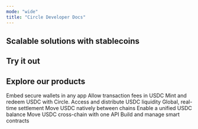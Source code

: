 ```yaml
---
mode: "wide"
title: "Circle Developer Docs"
---
```



<HeroSection/>
<BuildWithKits/>

## Scalable solutions with stablecoins

<StablecoinSolutions/>

## Try it out

<TryItOut/>

## Explore our products

<Columns cols={3}>
  <Card title="Wallets" href="/wallets" icon="wallet" color="#B090F5">
    Embed secure wallets in any app
  </Card>
  <Card title="Paymaster" href="/paymaster" icon="coin-vertical" color="#9F72FF">
    Allow transaction fees in USDC
  </Card>
  <Card title="Gas station" href="/wallets/gas-station" icon="gas-pump" color="#9F72FF">
    Mint and redeem USDC with Circle.
  </Card>
  <Card title="Mint" href="/circle-mint/introducing-circle-mint" icon="arrows-rotate-reverse" color="#B090F5">
    Access and distribute USDC liquidity
  </Card>
  <Card title="CPN" href="/cpn" icon="globe" color="#9F72FF">
    Global, real-time settlement
  </Card>
  <Card title="CCPT" href="/cctp" icon="arrow-up-arrow-down" color="#9F72FF">
    Move USDC natively between chains
  </Card>
  <Card title="Gateway" href="/gateway" icon="arrows-maximize" color="#B090F5">
    Enable a unified USDC balance
  </Card>
  <Card title="Circle Unified Bridge" href="/gateway/howtos/create-unified-usdc-balance" icon="link" color="#9F72FF">
    Move USDC cross-chain with one API
  </Card>
  <Card title="Contracts" href="/contracts" icon="globe" color="#9F72FF">
    Build and manage smart contracts
  </Card>
</Columns>